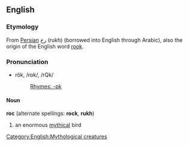 ==English==
===Etymology===
From [[Persian]] رخ (rukh) (borrowed into English through Arabic), also the origin of the English word [[rook]].
===Pronunciation===
*rŏk, /rɒk/, /rQk/
*:[[Rhymes:English:-ɒk|Rhymes: -ɒk]]
====Noun====
'''roc''' (alternate spellings: '''rock''', '''rukh''')
#an enormous [[mythical]] bird

[[Category:English:Mythological creatures]]